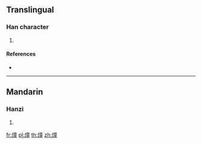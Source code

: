 ==Translingual==

===Han character===
{{Han char|rn=86|rad=火|as=12|sn=16|four=|canj=FYTG}}

# {{defn|Han|sort=火12}}

====References====
* {{Han ref|kx=0683.060|dkj=19418|hdz=32236.070|uh=71D1|ud=29137}}

----

==Mandarin==

===Hanzi===
{{cmn-hanzi|pin=[[tóng]] ([[tong2]])|wg=t'ung<sup>2</sup>}}

# {{defn|lang=cmn|sort=火12}}

[[fr:燑]]
[[pl:燑]]
[[th:燑]]
[[zh:燑]]